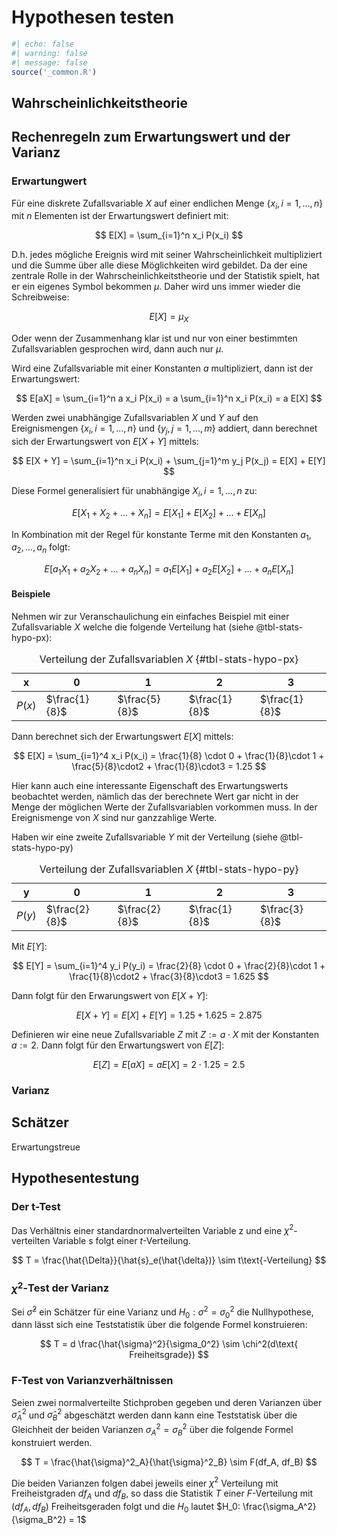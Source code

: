 # Hypothesen testen 

```r
#| echo: false
#| warning: false
#| message: false
source('_common.R')
```


## Wahrscheinlichkeitstheorie


## Rechenregeln zum Erwartungswert und der Varianz

### Erwartungwert

Für eine diskrete Zufallsvariable $X$ auf einer endlichen Menge $\{x_i, i = 1, \ldots, n\}$ mit $n$ Elementen ist der Erwartungswert definiert mit:

$$
E[X] = \sum_{i=1}^n x_i P(x_i)
$$

D.h. jedes mögliche Ereignis wird mit seiner Wahrscheinlichkeit multipliziert und die Summe über alle diese Möglichkeiten wird gebildet. Da der eine zentrale Rolle in der Wahrscheinlichkeitstheorie und der Statistik spielt, hat er ein eigenes Symbol bekommen $\mu$. Daher wird uns immer wieder die Schreibweise:

$$
E[X] = \mu_X
$$

Oder wenn der Zusammenhang klar ist und nur von einer bestimmten Zufallsvariablen gesprochen wird, dann auch nur $\mu$.

Wird eine Zufallsvariable mit einer Konstanten $a$ multipliziert, dann ist der Erwartungswert:

$$
E[aX] = \sum_{i=1}^n a x_i P(x_i) = a \sum_{i=1}^n x_i P(x_i) = a E[X]
$$

Werden zwei unabhängige Zufallsvariablen $X$ und $Y$ auf den Ereignismengen $\{x_i, i = 1, \ldots, n\}$ und $\{y_j, j = 1, \ldots, m\}$ addiert, dann berechnet sich der Erwartungswert von $E[X + Y]$ mittels:

$$
E[X + Y] = \sum_{i=1}^n x_i P(x_i) + \sum_{j=1}^m y_j P(x_j) = E[X] + E[Y]
$$

Diese Formel generalisiert für unabhängige $X_i, i = 1, \ldots, n$ zu:

$$
E[X_1 + X_2 + \ldots + X_n] = E[X_1] + E[X_2] + \ldots + E[X_n]
$$

In Kombination mit der Regel für konstante Terme mit den Konstanten $a_1, a_2, \ldots, a_n$ folgt:

$$
E[a_1 X_1 + a_2 X_2 + \ldots + a_n X_n] = a_1 E[X_1] + a_2 E[X_2] + \ldots + a_n E[X_n]
$$

#### Beispiele {-}

Nehmen wir zur Veranschaulichung ein einfaches Beispiel mit einer Zufallsvariable $X$ welche die folgende Verteilung hat (siehe @tbl-stats-hypo-px):

| x | 0 | 1 | 2 | 3 |
| --- | --- | --- | --- | --- |
| $P(x)$ | $\frac{1}{8}$ |$\frac{5}{8}$ |$\frac{1}{8}$ |$\frac{1}{8}$ |

: Verteilung der Zufallsvariablen $X$ {#tbl-stats-hypo-px}

Dann berechnet sich der Erwartungswert $E[X]$ mittels:

$$
E[X] = \sum_{i=1}^4 x_i P(x_i) = \frac{1}{8} \cdot 0 + \frac{1}{8}\cdot 1 + \frac{5}{8}\cdot2 + \frac{1}{8}\cdot3 = 1.25
$$

Hier kann auch eine interessante Eigenschaft des Erwartungswerts beobachtet werden, nämlich das der berechnete Wert gar nicht in der Menge der möglichen Werte der Zufallsvariablen vorkommen muss. In der Ereignismenge von $X$ sind nur ganzzahlige Werte.

Haben wir eine zweite Zufallsvariable $Y$ mit der Verteilung (siehe @tbl-stats-hypo-py)


| y | 0 | 1 | 2 | 3 |
| --- | --- | --- | --- | --- |
| $P(y)$ | $\frac{2}{8}$ |$\frac{2}{8}$ |$\frac{1}{8}$ |$\frac{3}{8}$ |

: Verteilung der Zufallsvariablen $X$ {#tbl-stats-hypo-py}

Mit $E[Y]$:

$$
E[Y] = \sum_{i=1}^4 y_i P(y_i) = \frac{2}{8} \cdot 0 + \frac{2}{8}\cdot 1 + \frac{1}{8}\cdot2 + \frac{3}{8}\cdot3 = 1.625 
$$

Dann folgt für den Erwarungswert von $E[X + Y]$:

$$
E[X + Y] = E[X] + E[Y] = 1.25 + 1.625 = 2.875 
$$

Definieren wir eine neue Zufallsvariable $Z$ mit $Z := a \cdot X$ mit der Konstanten $a := 2$. Dann folgt für den Erwartungswert von $E[Z]$:

$$
E[Z] = E[aX] = aE[X] = 2 \cdot 1.25 = 2.5
$$

### Varianz

## Schätzer

Erwartungstreue

## Hypothesentestung

### Der t-Test

Das Verhältnis einer standardnormalverteilten Variable z und eine $\chi^2$-verteilten Variable s folgt einer $t$-Verteilung.

$$
T = \frac{\hat{\Delta}}{\hat{s}_e(\hat{\delta})} \sim t\text{-Verteilung}
$$

### $\chi^2$-Test der Varianz 

Sei $\hat{\sigma}^2$ ein Schätzer für eine Varianz und $H_0: \sigma^2 = \sigma_0^2$ die Nullhypothese, dann lässt sich eine Teststatistik über die folgende Formel konstruieren:

$$
T = d \frac{\hat{\sigma}^2}{\sigma_0^2} \sim \chi^2(d\text{ Freiheitsgrade})
$$


### F-Test von Varianzverhältnissen

Seien zwei normalverteilte Stichproben gegeben und deren Varianzen über $\hat{\sigma}_A^2$ und $\hat{\sigma}_B^2$ abgeschätzt werden dann kann eine Teststatisk über die Gleichheit der beiden Varianzen $\sigma_A^2 = \sigma_B^2$ über die folgende Formel konstruiert werden. 

$$
T = \frac{\hat{\sigma}^2_A}{\hat{\sigma}^2_B} \sim F(df_A, df_B)
$$

Die beiden Varianzen folgen dabei jeweils einer $\chi^2$ Verteilung mit Freiheistgraden $df_A$ und $df_B$, so dass die Statistik $T$ einer $F$-Verteilung mit $(df_A, df_B)$ Freiheitsgeraden folgt und die $H_0$ lautet $H_0: \frac{\sigma_A^2}{\sigma_B^2} = 1$

